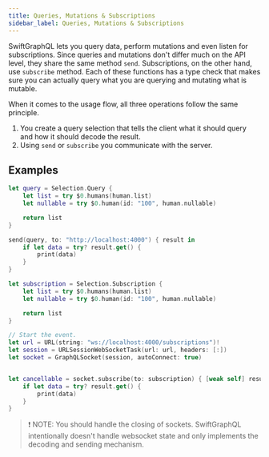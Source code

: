 ```yaml
---
title: Queries, Mutations & Subscriptions
sidebar_label: Queries, Mutations & Subscriptions
---
```


SwiftGraphQL lets you query data, perform mutations and even listen for subscriptions. Since queries and mutations don't differ much on the API level, they share the same method `send`. Subscriptions, on the other hand, use `subscribe` method. Each of these functions has a type check that makes sure you can actually query what you are querying and mutating what is mutable.

When it comes to the usage flow, all three operations follow the same principle.

1. You create a query selection that tells the client what it should query and how it should decode the result.
1. Using `send` or `subscribe` you communicate with the server.

## Examples

```swift
let query = Selection.Query {
    let list = try $0.humans(human.list)
    let nullable = try $0.human(id: "100", human.nullable)

    return list
}

send(query, to: "http://localhost:4000") { result in
    if let data = try? result.get() {
        print(data)
    }
}

let subscription = Selection.Subscription {
    let list = try $0.humans(human.list)
    let nullable = try $0.human(id: "100", human.nullable)

    return list
}

// Start the event.
let url = URL(string: "ws://localhost:4000/subscriptions")!
let session = URLSessionWebSocketTask(url: url, headers: [:])
let socket = GraphQLSocket(session, autoConnect: true)


let cancellable = socket.subscribe(to: subscription) { [weak self] result in
    if let data = try? result.get() {
        print(data)
    }
}
```

> ❗️ NOTE: You should handle the closing of sockets. SwiftGraphQL intentionally doesn't handle websocket state and only implements the decoding and sending mechanism.
